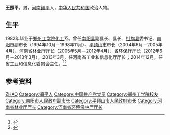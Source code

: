 '''王照平'''{{BD|1957年|12月}}，男，[[河南|河南]][[镇平县|镇平]]人，[[中华人民共和国|中华人民共和国]]政治人物。

== 生平 ==
1982年毕业于[[郑州工学院|郑州工学院]][[化工|化工]]系。曾任[[南阳县|南阳县]]副县长、县长、[[社旗县|社旗县]]委书记、[[南阳市|南阳市]]副市长（1994年10月－1998年11月）、[[平顶山市|平顶山市]]市长（2004年6月－2005年4月）、河南省林业厅厅长（2005年5月－2012年4月）、省环保厅厅长（2012年6月－2013年3月）。2013年3月，任河南省工业和信息化厅厅长；2014年12月，任省工业和信息化委员会主任。<ref >{{cite web |url=http://news.youth.cn/jsxw/201412/t20141205_6168389.htm |language= |title=王照平出任河南省工业和信息化委员会主任 |publisher=中国青年网 |date=2014-12-05 |accessdate= |archive-date=2016-10-20 |archive-url=https://web.archive.org/web/20161020173951/http://news.youth.cn/jsxw/201412/t20141205_6168389.htm |dead-url=no }}</ref><ref >{{cite web |url=http://news.xinhuanet.com/renshi/2014-12/05/c_127280348.htm |language= |title=河南省人大常委会任免名单 王照平任省工信委主任 |publisher=河南日报 |date=2014年12月5日 |accessdate= |archive-date=2016年10月20日 |archive-url=https://web.archive.org/web/20161020173214/http://news.xinhuanet.com/renshi/2014-12/05/c_127280348.htm |dead-url=no }}</ref>

== 参考资料 ==
{{reflist}}

{{Authority control}}
{{DEFAULTSORT:Wang王}}
[[Category:王姓|ZHAO]]
[[Category:镇平人|Category:镇平人]]
[[Category:中国共产党党员|Category:中国共产党党员]]
[[Category:郑州工学院校友|Category:郑州工学院校友]]
[[Category:南阳市人民政府副市长|Category:南阳市人民政府副市长]]
[[Category:平顶山市人民政府市长|Category:平顶山市人民政府市长]]
[[Category:河南省林业厅厅长|Category:河南省林业厅厅长]]
[[Category:河南省环境保护厅厅长|Category:河南省环境保护厅厅长]]